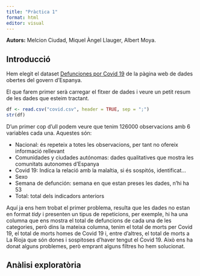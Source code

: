 ```yaml
---
title: "Pràctica 1"
format: html
editor: visual
---
```

 
**Autors:** Melcion Ciudad, Miquel Àngel Llauger, Albert Moya.


## Introducció

Hem elegit el dataset [Defunciones por Covid 19](https://datos.gob.es/es/catalogo/ea0010587-defunciones-por-covid-19-comunidad-y-ciudad-autonoma-de-defuncion-sexo-y-semana-de-defuncion-ecm-identificador-api-tpx-sociedad_2589-salud_2590-edcm_2591-covid_a2022_10380-l0-01007-px1) de la pàgina web de dades obertes del govern d'Espanya.

El que farem primer serà carregar el fitxer de dades i veure un petit resum de les dades que esteim tractant.


```r
df <- read.csv("covid.csv", header = TRUE, sep = ";")
str(df)
```

D'un primer cop d'ull podem veure que tenim 126000 observacions amb 6 variables cada una. Aquestes són:

- Nacional: és repeteix a totes les observacions, per tant no ofereix informació rellevant
- Comunidades y ciudades autónomas: dades qualitatives que mostra les comunitats autonomes d'Espanya
- Covid 19: Indíca la relació amb la malaltia, si és sospitós, identificat...
- Sexo
- Semana de defunción: semana en que estan preses les dades, n'hi ha 53
- Total: total dels indicadors anteriors

Aquí ja ens hem trobat el primer problema, resulta que les dades no estan en format *tidy* i presenten un tipus de repeticions, per exemple, hi ha una columna que ens mostra el total de defuncions de cada una de les categories, però dins la mateixa columna, tenim el total de morts per Covid 19, el total de morts homes de Covid 19 i, entre d'altres, el total de morts a La Rioja que són dones i sospitoses d'haver tengut el Covid 19. Això ens ha donat alguns problemes, però emprant alguns filtres ho hem solucionat.


## Anàlisi exploratòria






